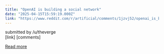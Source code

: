 ```yaml
---
title: "OpenAI is building a social network"
date: "2025-04-15T15:59:19.000Z"
link: "https://www.reddit.com/r/artificial/comments/1jzvj52/openai_is_building_a_social_network/"
---
```


submitted by    /u/theverge  
 [link]   [comments]

[Read more](https://www.reddit.com/r/artificial/comments/1jzvj52/openai_is_building_a_social_network/)

